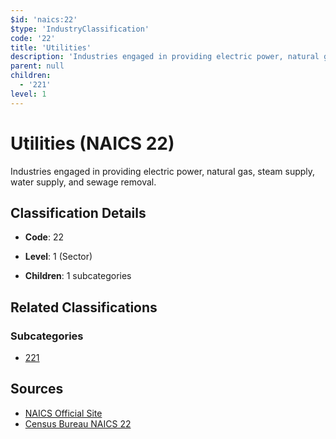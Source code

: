 ```yaml
---
$id: 'naics:22'
$type: 'IndustryClassification'
code: '22'
title: 'Utilities'
description: 'Industries engaged in providing electric power, natural gas, steam supply, water supply, and sewage removal.'
parent: null
children:
  - '221'
level: 1
---
```


# Utilities (NAICS 22)

Industries engaged in providing electric power, natural gas, steam supply, water supply, and sewage removal.

## Classification Details

- **Code**: 22
- **Level**: 1 (Sector)

- **Children**: 1 subcategories

## Related Classifications

### Subcategories

- [221](221.mdx)

## Sources

- [NAICS Official Site](https://www.census.gov/naics/)
- [Census Bureau NAICS 22](https://www.census.gov/naics/?code=22)
